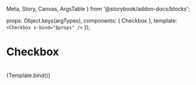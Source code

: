   Meta,
  Story,
  Canvas,
  ArgsTable
} from '@storybook/addon-docs/blocks';

<Meta title="MDX/Checkbox" component={Checkbox} />

<!-- <ArgsTable of={Checkbox} /> -->

  props: Object.keys(argTypes),
  components: { Checkbox },
  template: `<Checkbox v-bind="$props" />`
});

# Checkbox

<br />

<Canvas>
  <Story name="checkbox">{Template.bind()}</Story>
</Canvas>
